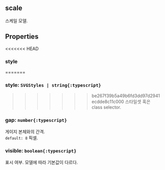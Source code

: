 ## scale
스케일 모델.
## Properties

<<<<<<< HEAD
### style
=======
### style: `SVGStyles | string{:typescript}`
>>>>>>> be267f39b5a49b6fd3dd97d2941ecdde8c11c000
스타일셋 혹은 class selector.  

### gap: `number{:typescript}`
게이지 본체와의 간격.  
`default: 8` 픽셀. 

### visible: `boolean{:typescript}`
표시 여부.
모델에 따라 기본값이 다르다.  

